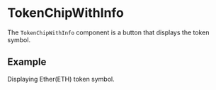 
<Meta title="MDX/TokenChipWithInfo" of={TokenChipStories} />

# TokenChipWithInfo

The `TokenChipWithInfo` component is a button that displays the token symbol.

## Example

Displaying Ether(ETH) token symbol.

<Canvas>
  <Story of={TokenChipStories.ETHTokenChip} />
</Canvas>
